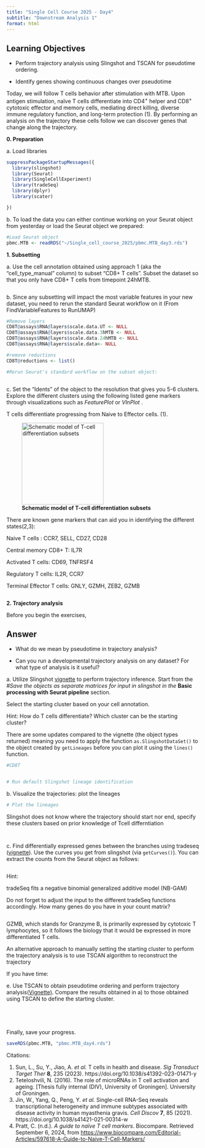 ```yaml
---
title: "Single Cell Course 2025 - Day4"
subtitle: "Downstream Analysis 1"
format: html
---
```


::: callout-note
## Learning Objectives

-   Perform trajectory analysis using Slingshot and TSCAN for pseudotime ordering.

-   Identify genes showing continuous changes over pseudotime
:::

Today, we will follow T cells behavior after stimulation with MTB. Upon antigen stimulation, naïve T cells differentiate into CD4^+^ helper and CD8^+^ cytotoxic effector and memory cells, mediating direct killing, diverse immune regulatory function, and long-term protection (1). By performing an analysis on the trajectory these cells follow we can discover genes that change along the trajectory.

**0. Preparation**

a\. Load libraries

```r
suppressPackageStartupMessages({
  library(slingshot)
  library(Seurat)
  library(SingleCellExperiment)
  library(tradeSeq)
  library(dplyr)
  library(scater)

})
```

b\. To load the data you can either continue working on your Seurat object from yesterday or load the Seurat object we prepared:

```r
#Load Seurat object
pbmc.MTB <- readRDS("~/Single_cell_course_2025/pbmc.MTB_day3.rds")
```

**1. Subsetting**

a\. Use the cell annotation obtained using approach 1 (aka the "cell_type_manual" column) to subset "CD8+ T cells". Subset the dataset so that you only have CD8+ T cells from timepoint 24hMTB.

```r

```

b\. Since any subsetting will impact the most variable features in your new dataset, you need to rerun the standard Seurat workflow on it (From FindVariableFeatures to RunUMAP)

```r
#Remove layers
CD8T@assays$RNA@layers$scale.data.UT <- NULL
CD8T@assays$RNA@layers$scale.data.3hMTB <- NULL
CD8T@assays$RNA@layers$scale.data.24hMTB <- NULL
CD8T@assays$RNA@layers$scale.data<- NULL

#remove reductions
CD8T@reductions <- list()

#Rerun Seurat's standard workflow on the subset object:



```

c\. Set the "Idents" of the object to the resolution that gives you 5-6 clusters. Explore the different clusters using the following listed gene markers through visualizations such as *FeaturePlot* or *VlnPlot* .

::: callout-note
T cells differentiate progressing from Naive to Effector cells. (1).

![**Schematic model of T-cell differentiation subsets**](~/Single_cell_course_2025/T_cell_progression.png){fig-align="center" width="213"}

There are known gene markers that can aid you in identifying the different states(2,3):

Naive T cells : CCR7, SELL, CD27, CD28

Central memory CD8+ T: IL7R

Activated T cells: CD69, TNFRSF4

Regulatory T cells: IL2R, CCR7

Terminal Effector T cells: GNLY, GZMH, ZEB2, GZMB
:::

```r


```

**2. Trajectory analysis**

Before you begin the exercises,

::: {.callout-caution icon="false"}
## Answer

-   What do we mean by pseudotime in trajectory analysis?

-   Can you run a developmental trajectory analysis on any dataset? For what type of analysis is it useful?
:::

a\. Utilize Slingshot [vignette](https://nbisweden.github.io/workshop-archive/workshop-scRNAseq/2020-01-27/labs/compiled/slingshot/slingshot.html#basic_processing_with_seurat_pipeline) to perform trajectory inference. Start from the *#Save the objects as separate matrices for input in slingshot in the* **Basic processing with Seurat pipeline** section.

Select the starting cluster based on your cell annotation.

::: callout-tip
Hint: How do T cells differentiate? Which cluster can be the starting cluster? 
:::

::: callout-important
There are some updates compared to the vignette (the object types returned) meaning you need to apply the function `as.SlingshotDataSet()` to the object created by `getLineages` before you can plot it using the `lines()` function.
:::

```r
#CD8T


# Run default Slingshot lineage identification

```

b\. Visualize the trajectories: plot the lineages

```r
# Plot the lineages

```

Slingshot does not know where the trajectory should start nor end, specify these clusters based on prior knowledge of Tcell differntiation

```r


```

```r

```

c\. Find differentially expressed genes between the branches using tradeseq ([vignette](https://bioconductor.org/packages/devel/bioc/vignettes/tradeSeq/inst/doc/tradeSeq.html#fit-negative-binomial-model)). Use the curves you get from slingshot (via `getCurves()`). You can extract the counts from the Seurat object as follows:

```r

```

::: callout-tip
Hint:

tradeSeq fits a negative binomial generalized additive model (NB-GAM)

Do not forget to adjust the input to the different tradeSeq functions accordingly. How many genes do you have in your count matrix?
:::

```r

```

GZMB, which stands for Granzyme B, is primarily expressed by cytotoxic T lymphocytes, so it follows the biology that it would be expressed in more differentiated T cells.

An alternative approach to manually setting the starting cluster to perform the trajectory analysis is to use TSCAN algorithm to reconstruct the trajectory

If you have time: 

e\. Use TSCAN to obtain pseudotime ordering and perform trajectory analysis([Vignette)](https://bioconductor.org/books/3.16/OSCA.advanced/trajectory-analysis.html). Compare the results obtained in a) to those obtained using TSCAN to define the starting cluster.

```r

```

```r

```

```r

```

```r

```

Finally, save your progress.

```r
saveRDS(pbmc.MTB, "pbmc.MTB_day4.rds")
```

Citations:

1.  Sun, L., Su, Y., Jiao, A. *et al.* T cells in health and disease. *Sig Transduct Target Ther* **8**, 235 (2023). https://doi.org/10.1038/s41392-023-01471-y
2.  Teteloshvili, N. (2016). The role of microRNAs in T cell activation and ageing. \[Thesis fully internal (DIV), University of Groningen\]. University of Groningen.
3.  Jin, W., Yang, Q., Peng, Y. *et al.* Single-cell RNA-Seq reveals transcriptional heterogeneity and immune subtypes associated with disease activity in human myasthenia gravis. *Cell Discov* **7**, 85 (2021). https://doi.org/10.1038/s41421-021-00314-w
4.  Pratt, C. (n.d.). *A guide to naïve T cell markers*. Biocompare. Retrieved September 6, 2024, from <https://www.biocompare.com/Editorial-Articles/597618-A-Guide-to-Naive-T-Cell-Markers/>
